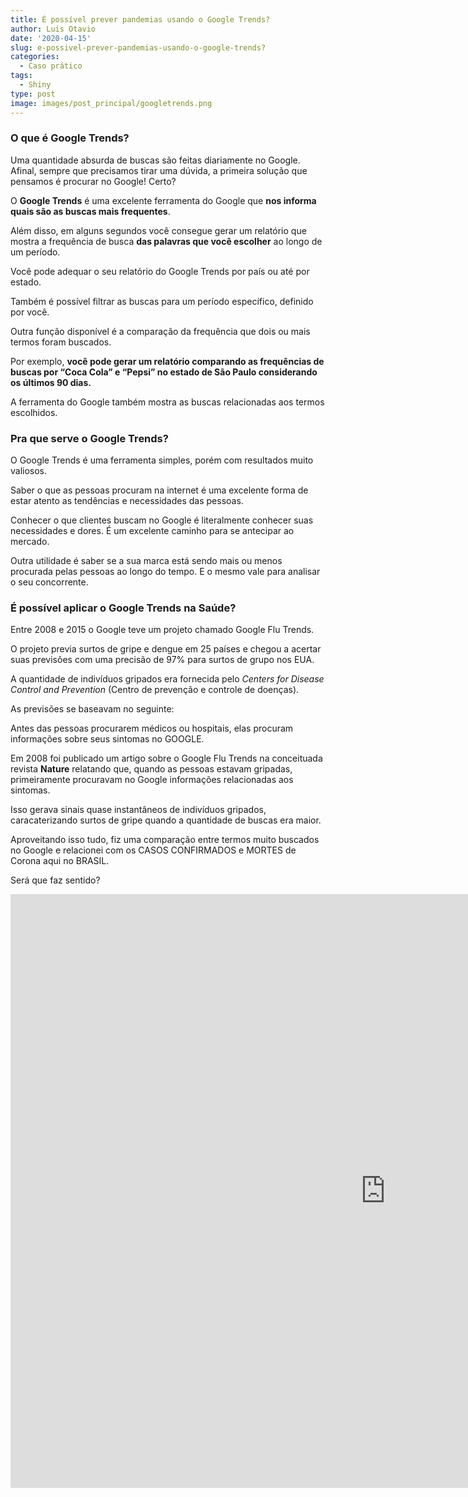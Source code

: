 ```yaml
---
title: É possível prever pandemias usando o Google Trends?
author: Luis Otavio
date: '2020-04-15'
slug: e-possivel-prever-pandemias-usando-o-google-trends?
categories:
  - Caso prático
tags:
  - Shiny
type: post
image: images/post_principal/googletrends.png
---
```


### O que é Google Trends?

Uma quantidade absurda de buscas são feitas diariamente no Google. Afinal, sempre que precisamos tirar uma dúvida, a primeira solução que pensamos é procurar no Google! Certo?

O **Google Trends** é uma excelente ferramenta do Google que **nos informa quais são as buscas mais frequentes**.

Além disso, em alguns segundos você consegue gerar um relatório que mostra a frequência de busca **das palavras que você escolher** ao longo de um período.

Você pode adequar o seu relatório do Google Trends por país ou até por estado. 

Também é possível filtrar as buscas para um período específico, definido por você.

Outra função disponível é a comparação da frequência que dois ou mais termos foram buscados. 

Por exemplo, **você pode gerar um relatório comparando as frequências de buscas por "Coca Cola" e "Pepsi" no estado de São Paulo considerando os últimos 90 dias.**

A ferramenta do Google também mostra as buscas relacionadas aos termos escolhidos.


### Pra que serve o Google Trends?

O Google Trends é uma ferramenta simples, porém com resultados muito valiosos.

Saber o que as pessoas procuram na internet é uma excelente forma de estar atento as tendências e necessidades das pessoas.

Conhecer o que clientes buscam no Google é literalmente conhecer suas necessidades e dores. É um excelente caminho para se antecipar ao mercado.

Outra utilidade é saber se a sua marca está sendo mais ou menos procurada pelas pessoas ao longo do tempo. E o mesmo vale para analisar o seu concorrente.


### É possível aplicar o Google Trends na Saúde?

Entre 2008 e 2015 o Google teve um projeto chamado Google Flu Trends.

O projeto previa surtos de gripe e dengue em 25 países e chegou a acertar suas previsões com uma precisão de 97% para surtos de grupo nos EUA.

A quantidade de indivíduos gripados era fornecida pelo _Centers for Disease Control and Prevention_ (Centro de prevenção e controle de doenças).

As previsões se baseavam no seguinte:

Antes das pessoas procurarem médicos ou hospitais, elas procuram informações sobre seus sintomas no GOOGLE.

Em 2008 foi publicado um artigo sobre o Google Flu Trends na conceituada revista **Nature** relatando que, quando as pessoas estavam gripadas, primeiramente procuravam no Google informações relacionadas aos sintomas.

Isso gerava sinais quase instantâneos de indivíduos gripados, caracaterizando surtos de gripe quando a quantidade de buscas era maior.


Aproveitando isso tudo, fiz uma comparação entre termos muito buscados no Google e relacionei com os CASOS CONFIRMADOS e MORTES de Corona aqui no BRASIL.

Será que faz sentido?


<iframe src="https://luisotavio.info/shiny/googletrends/" width=1200 height=950 frameborder=0"></iframe>


